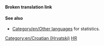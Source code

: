 '''Broken translation link'''{{en/-}}{{en/Bilingual box| Hr
| --
| ''This page provides an index for a wide range of '''articles in Croatian''' in OpenTTD Wiki.<br/>Articles with {{s|Other_languages}} template with'' '''<code><nowiki>language_page=hr</nowiki></code>''' ''parameter automatically link here.''
}}

====See also====
*[[Category/en/Other languages]] for statistics.

[[Category:en/Croatian (Hrvatski)]][[Category:en/Articles in other languages|HR]]